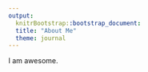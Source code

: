 ```yaml
---
output:
  knitrBootstrap::bootstrap_document:
  title: "About Me"
  theme: journal
---
```


I am awesome.
